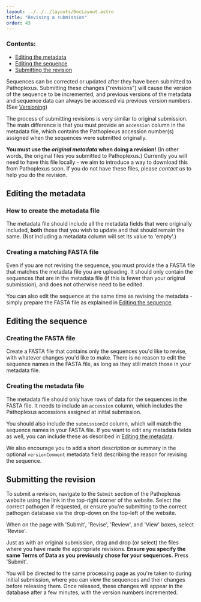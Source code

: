 ---
layout: ../../../layouts/DocLayout.astro
title: "Revising a submission"
order: 43
---

### Contents:

- [Editing the metadata](#editing-the-metadata)
- [Editing the sequence](#editing-the-sequence)
- [Submitting the revision](#submitting-the-revision)

Sequences can be corrected or updated after they have been submitted to Pathoplexus.
Submitting these changes ("revisions") will cause the version of the sequence to be incremented, and previous versions of the metadata and sequence data can always be accessed via previous version numbers.
(See [Versioning](/docs/concepts/versioning))

The process of submitting revisions is very similar to original submission.
The main difference is that you must provide an `accession` column in the metadata file, which contains the Pathoplexus accession number(s) assigned when the sequences were submitted originally.

**You must use the _original metadata_ when doing a revision!** (In other words, the original files you submitted to Pathoplexus.) Currently you will need to have this file locally - we aim to introduce a way to download this from Pathoplexus soon. If you do not have these files, please _contact us_ to help you do the revision.

## Editing the metadata

### How to create the metadata file

The metadata file should include all the metadata fields that were originally included, **both** those that you wish to update and that should remain the same. (Not including a metadata column will set its value to 'empty'.)

### Creating a matching FASTA file

Even if you are not revising the sequence, you must provide the a FASTA file that matches the metadata file you are uploading.
It should only contain the sequences that are in the metadata file (if this is fewer than your original submission), and does not otherwise need to be edited.

You can also edit the sequence at the same time as revising the metadata - simply prepare the FASTA file as explained in [Editing the sequence](#editing-the-sequence).

## Editing the sequence

### Creating the FASTA file

Create a FASTA file that contains only the sequences you'd like to revise, with whatever changes you'd like to make.
There is no reason to edit the sequence names in the FASTA file, as long as they still match those in your metadata file.

### Creating the metadata file

The metadata file should only have rows of data for the sequences in the FASTA file.
It needs to include an `accession` column, which includes the Pathoplexus accessions assigned at initial submission.

You should also include the `submissionId` column, which will match the sequence names in your FASTA file.
If you want to edit any metadata fields as well, you can include these as described in [Editing the metadata](#editing-the-metadata).

We also encourage you to add a short description or summary in the optional `versionComment` metadata field describing the reason for revising the sequence.

## Submitting the revision

To submit a revision, navigate to the `Submit` section of the Pathoplexus website using the link in the top-right corner of the website.
Select the correct pathogen if requested, or ensure you're submitting to the correct pathogen database via the drop-down on the top-left of the website.

When on the page with 'Submit', 'Revise', 'Review', and 'View' boxes, select 'Revise'.

Just as with an original submission, drag and drop (or select) the files where you have made the appropriate revisions.
**Ensure you specify the same Terms of Data as you previously chose for your sequences.**
Press 'Submit'.

You will be directed to the same processing page as you're taken to during initial submission, where you can view the sequences and their changes before releasing them.
Once released, these changes will appear in the database after a few minutes, with the version numbers incremented.
